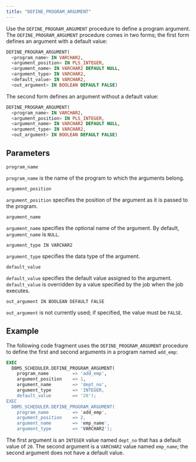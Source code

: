```yaml
---
title: "DEFINE_PROGRAM_ARGUMENT"
---
```


Use the `DEFINE_PROGRAM_ARGUMENT` procedure to define a program argument. The `DEFINE_PROGRAM_ARGUMENT` procedure comes in two forms; the first form defines an argument with a default value:

```sql
DEFINE_PROGRAM_ARGUMENT(
  <program_name> IN VARCHAR2,
  <argument_position> IN PLS_INTEGER,
  <argument_name> IN VARCHAR2 DEFAULT NULL,
  <argument_type> IN VARCHAR2,
  <default_value> IN VARCHAR2,
  <out_argument> IN BOOLEAN DEFAULT FALSE)
```

The second form defines an argument without a default value:

```sql
DEFINE_PROGRAM_ARGUMENT(
  <program_name> IN VARCHAR2,
  <argument_position> IN PLS_INTEGER,
  <argument_name> IN VARCHAR2 DEFAULT NULL,
  <argument_type> IN VARCHAR2,
  <out_argument> IN BOOLEAN DEFAULT FALSE)
```

## Parameters

`program_name`

 `program_name` is the name of the program to which the arguments belong.

`argument_position`

 `argument_position` specifies the position of the argument as it is passed to the program.

`argument_name`

 `argument_name` specifies the optional name of the argument. By default, `argument_name` is `NULL`.

`argument_type IN VARCHAR2`

 `argument_type` specifies the data type of the argument.

`default_value`

 `default_value` specifies the default value assigned to the argument. `default_value` is overridden by a value specified by the job when the job executes.

`out_argument IN BOOLEAN DEFAULT FALSE`

 `out_argument` is not currently used; if specified, the value must be `FALSE`.

## Example

The following code fragment uses the `DEFINE_PROGRAM_ARGUMENT` procedure to define the first and second arguments in a program named `add_emp`:

```sql
EXEC
  DBMS_SCHEDULER.DEFINE_PROGRAM_ARGUMENT(
    program_name         => 'add_emp',
    argument_position    => 1,
    argument_name        => 'dept_no',
    argument_type        => 'INTEGER,
    default_value        => '20');
EXEC
  DBMS_SCHEDULER.DEFINE_PROGRAM_ARGUMENT(
    program_name         => 'add_emp',
    argument_position    => 2,
    argument_name        => 'emp_name',
    argument_type        => 'VARCHAR2');
```

The first argument is an `INTEGER` value named `dept_no` that has a default value of `20`. The second argument is a `VARCHAR2` value named `emp_name`; the second argument does not have a default value.
